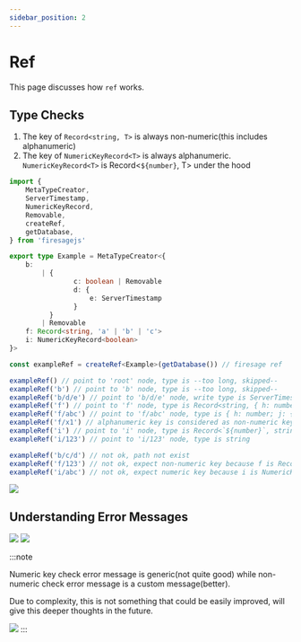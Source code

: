 ```yaml
---
sidebar_position: 2
---
```


# Ref

This page discusses how `ref` works.


## Type Checks

1. The key of `Record<string, T>` is always non-numeric(this includes alphanumeric)
2. The key of `NumericKeyRecord<T>` is always alphanumeric. `NumericKeyRecord<T>` is Record<`${number}`, T> under the hood

```ts
import {
	MetaTypeCreator,
	ServerTimestamp,
	NumericKeyRecord,
	Removable,
	createRef,
	getDatabase,
} from 'firesagejs'

export type Example = MetaTypeCreator<{
	b:
		| {
				c: boolean | Removable
				d: {
					e: ServerTimestamp
				}
		  }
		| Removable
	f: Record<string, 'a' | 'b' | 'c'>
	i: NumericKeyRecord<boolean>
}>

const exampleRef = createRef<Example>(getDatabase()) // firesage ref

exampleRef() // point to 'root' node, type is --too long, skipped--
exampleRef('b') // point to 'b' node, type is --too long, skipped--
exampleRef('b/d/e') // point to 'b/d/e' node, write type is ServerTimestamp, compare and read type is number
exampleRef('f') // point to 'f' node, type is Record<string, { h: number; j: { k: boolean } }>
exampleRef('f/abc') // point to 'f/abc' node, type is { h: number; j: { k: boolean } }
exampleRef('f/x1') // alphanumeric key is considered as non-numeric key
exampleRef('i') // point to 'i' node, type is Record<`${number}`, string>
exampleRef('i/123') // point to 'i/123' node, type is string

exampleRef('b/c/d') // not ok, path not exist
exampleRef('f/123') // not ok, expect non-numeric key because f is Record<string, 'a' | 'b' | 'c'>
exampleRef('i/abc') // not ok, expect numeric key because i is NumericKeyRecord<boolean>
```

<Image src="/firesage/ref1.png" text="ref type checks" />

## Understanding Error Messages

<Image src="/firesage/ref2.png" text="path not exist" />

<Image src="/firesage/ref3.png" text="expect non-numeric key" />

:::note

Numeric key check error message is generic(not quite good) while non-numeric check error message is a custom message(better).

Due to complexity, this is not something that could be easily improved, will give this deeper thoughts in the future.

<Image src="/firesage/ref4.png" text="expect numeric key" />
:::
